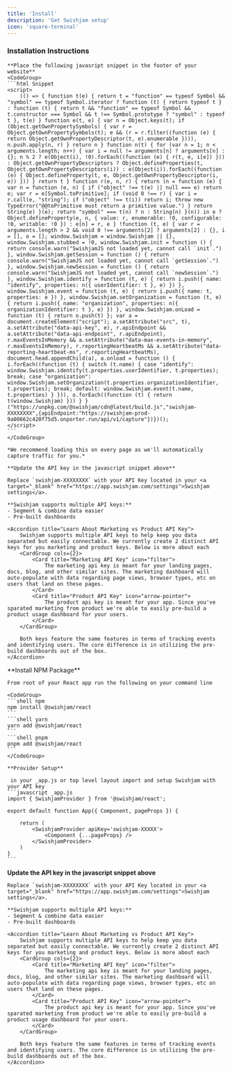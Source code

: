 ```yaml
---
title: 'Install'
description: 'Get Swishjam setup'
icon: 'square-terminal'
---
```



### Installation Instructions
<Tabs>
  <Tab title="Browser">

    **Place the following javasript snippet in the footer of your website**
    <CodeGroup>
    ```html Snippet
    <script>
        (() => { function t(e) { return t = "function" == typeof Symbol && "symbol" == typeof Symbol.iterator ? function (t) { return typeof t } : function (t) { return t && "function" == typeof Symbol && t.constructor === Symbol && t !== Symbol.prototype ? "symbol" : typeof t }, t(e) } function e(t, e) { var n = Object.keys(t); if (Object.getOwnPropertySymbols) { var r = Object.getOwnPropertySymbols(t); e && (r = r.filter((function (e) { return Object.getOwnPropertyDescriptor(t, e).enumerable }))), n.push.apply(n, r) } return n } function n(t) { for (var n = 1; n < arguments.length; n++) { var i = null != arguments[n] ? arguments[n] : {}; n % 2 ? e(Object(i), !0).forEach((function (e) { r(t, e, i[e]) })) : Object.getOwnPropertyDescriptors ? Object.defineProperties(t, Object.getOwnPropertyDescriptors(i)) : e(Object(i)).forEach((function (e) { Object.defineProperty(t, e, Object.getOwnPropertyDescriptor(i, e)) })) } return t } function r(e, n, r) { return (n = function (e) { var n = function (e, n) { if ("object" !== t(e) || null === e) return e; var r = e[Symbol.toPrimitive]; if (void 0 !== r) { var i = r.call(e, "string"); if ("object" !== t(i)) return i; throw new TypeError("@@toPrimitive must return a primitive value.") } return String(e) }(e); return "symbol" === t(n) ? n : String(n) }(n)) in e ? Object.defineProperty(e, n, { value: r, enumerable: !0, configurable: !0, writable: !0 }) : e[n] = r, e } !function (t, e) { var r = arguments.length > 2 && void 0 !== arguments[2] ? arguments[2] : {}, i = [], o = []; window.Swishjam = window.Swishjam || {}, window.Swishjam.stubbed = !0, window.Swishjam.init = function () { return console.warn("SwishjamJS not loaded yet, cannot call `init`.") }, window.Swishjam.getSession = function () { return console.warn("SwishjamJS not loaded yet, cannot call `getSession`.") }, window.Swishjam.newSession = function () { return console.warn("SwishjamJS not loaded yet, cannot call `newSession`.") }, window.Swishjam.identify = function (t, e) { return i.push({ name: "identify", properties: n({ userIdentifier: t }, e) }) }, window.Swishjam.event = function (t, e) { return i.push({ name: t, properties: e }) }, window.Swishjam.setOrganization = function (t, e) { return i.push({ name: "organization", properties: n({ organizationIdentifier: t }, e) }) }, window.Swishjam.onLoad = function (t) { return o.push(t) }; var a = document.createElement("script"); a.setAttribute("src", t), a.setAttribute("data-api-key", e), r.apiEndpoint && a.setAttribute("data-api-endpoint", r.apiEndpoint), r.maxEventsInMemory && a.setAttribute("data-max-events-in-memory", r.maxEventsInMemory), r.reportingHeartbeatMs && a.setAttribute("data-reporting-heartbeat-ms", r.reportingHeartbeatMs), document.head.appendChild(a), a.onload = function () { i.forEach((function (t) { switch (t.name) { case "identify": window.Swishjam.identify(t.properties.userIdentifier, t.properties); break; case "organization": window.Swishjam.setOrganization(t.properties.organizationIdentifier, t.properties); break; default: window.Swishjam.event(t.name, t.properties) } })), o.forEach((function (t) { return t(window.Swishjam) })) } }("https://unpkg.com/@swishjam/cdn@latest/build.js","swishjam-XXXXXXXX",{apiEndpoint:"https://swishjam-prod-9a00662c420f75d5.onporter.run/api/v1/capture"})})();
    </script>
    ```
    </CodeGroup>

    *We recommend loading this on every page as we'll automatically capture traffic for you.*

    **Update the API key in the javascript snippet above**

    Replace `swishjam-XXXXXXXX` with your API Key located in your <a target="_blank" href="https://app.swishjam.com/settings">Swishjam settings</a>.
            
    **Swishjam supports multiple API keys:**
    - Segment & combine data easier
    - Pre-built dashboards

    <Accordion title="Learn About Marketing vs Product API Key">
        Swishjam supports multiple API keys to help keep you data separated but easily connectable. We currently create 2 distinct API keys for you marketing and product keys. Below is more about each 
        <CardGroup cols={2}>
            <Card title="Marketing API Key" icon="filter">
                The marketing api key is meant for your landing pages, docs, blog, and other similar sites. The marketing dashboard will auto-populate with data regarding page views, browser types, etc on users that land on these pages.
            </Card>
            <Card title="Product API Key" icon="arrow-pointer">
                The product api key is meant for your app. Since you've sparated marketing from product we're able to easily pre-build a product usage dashboard for your users.
            </Card>
        </CardGroup>

        Both keys feature the same features in terms of tracking events and identifying users. The core difference is in utilizing the pre-build dashboards out of the box.
    </Accordion>  
  </Tab>
  <Tab title="React">
    **Install NPM Package**
    
    From root of your React app run the following on your command line 
    
    <CodeGroup>
    ```shell npm 
    npm install @swishjam/react
    ```
    ```shell yarn 
    yarn add @swishjam/react
    ```
    ```shell pnpm 
    pnpm add @swishjam/react
    ```
    </CodeGroup>

    **Provider Setup**

     in your _app.js or top level layout import and setup Swishjam with your API key 
    ```javascript _app.js 
    import { SwishjamProvider } from '@swishjam/react';

    export default function App({ Component, pageProps }) {

        return (
            <SwishjamProvider apiKey='swishjam-XXXXX'>
                <Component {...pageProps} />
            </SwishjamProvider>
        )
    } 
    ```
  **Update the API key in the javascript snippet above**

    Replace `swishjam-XXXXXXXX` with your API Key located in your <a target="_blank" href="https://app.swishjam.com/settings">Swishjam settings</a>.
            
    **Swishjam supports multiple API keys:**
    - Segment & combine data easier
    - Pre-built dashboards

    <Accordion title="Learn About Marketing vs Product API Key">
        Swishjam supports multiple API keys to help keep you data separated but easily connectable. We currently create 2 distinct API keys for you marketing and product keys. Below is more about each 
        <CardGroup cols={2}>
            <Card title="Marketing API Key" icon="filter">
                The marketing api key is meant for your landing pages, docs, blog, and other similar sites. The marketing dashboard will auto-populate with data regarding page views, browser types, etc on users that land on these pages.
            </Card>
            <Card title="Product API Key" icon="arrow-pointer">
                The product api key is meant for your app. Since you've sparated marketing from product we're able to easily pre-build a product usage dashboard for your users.
            </Card>
        </CardGroup>

        Both keys feature the same features in terms of tracking events and identifying users. The core difference is in utilizing the pre-build dashboards out of the box.
    </Accordion>  

  </Tab>
</Tabs>


